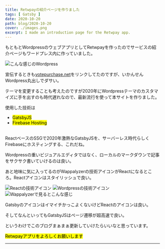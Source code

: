 ```yaml
---
title: Retwpayの紹介ページを作りました
tags: [ Gatsby ]
date: 2020-10-20
path: blog/2020-10-20
cover: ./images.png
excerpt: I made an introduction page for the Retwpay app.
---
```


もともとWordpressのウェブアプリとしてRetwpayを作ったのでサービスの紹介ページもワードプレス内に作っていました。

![こんな感じのWordpress](./20201021.png)

宣伝するときも[<u>votepurchase.net</u>](https://votepurchase.net)をリンクしてたのですが、いかんせんWordpress丸出しでダサい。

テーマを変更することも考えたのですが2020年にWordpressテーマのカスタマイズに手を出すのも時代遅れなので、最新流行を使って本サイトを作りました。

使用した技術は

- <mark>GatsbyJS</mark>
- <mark>Firebase Hosting</mark>

<br/>
ReactベースのSSGで2020年激熱なGatsbyJSを、サーバーレス時代らしくFirebaseにホスティングする、これだね。

Wordpressの重いビジュアルエディタではなく、ローカルのマークダウンで記事をサクサク書いていけるのは良い。

あと地味に気に入ってるのがWappalyzerの技術アイコンがReactになるところ。Reactアイコンはスタイリッシュで良い。

![Reactの技術アイコン](./img1.png)
![Wordpressの技術アイコン](./img3.png)
![Wappalyzerで見るとこんな感じ](./img2.jpg)

GatsbyのアイコンはイマイチかっこよくないけどReactのアイコンは良い。

そしてなんといってもGatsbyJSはページ遷移が超高速で良い。

というわけでこのブログまぁまぁ更新していけたらいいなと思っています。

<mark>Retwpayアプリをよろしくお願いします</mark>

---